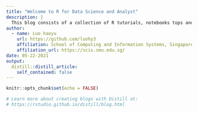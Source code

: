 ```yaml
---
title: "Welcome to R for Data Science and Analyst"
description: |
  This blog consists of a collection of R tutorials, notebooks tops and tricks. We hope you enjoy reading what we have to say!
author:
  - name: Luo haoyu
    url: https://github.com/luohy3
    affiliation: School of Computing and Information Systems, Singapore Management University
    affiliation_url: https://scis.smu.edu.sg/
date: 05-22-2021
output:
  distill::distill_article:
    self_contained: false
---
```


```r
knitr::opts_chunk$set(echo = FALSE)

# Learn more about creating blogs with Distill at:
# https://rstudio.github.io/distill/blog.html

```



